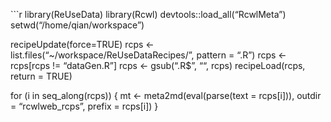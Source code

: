 ```r
library(ReUseData)
library(Rcwl)
devtools::load_all("RcwlMeta")
setwd("/home/qian/workspace")

recipeUpdate(force=TRUE)
rcps <- list.files("~/workspace/ReUseDataRecipes/", pattern = ".R")
rcps <- rcps[rcps != "dataGen.R"]
rcps <- gsub(".R$", "", rcps)
recipeLoad(rcps, return = TRUE)

for (i in seq_along(rcps)) {
    mt <- meta2md(eval(parse(text = rcps[i])), outdir = "rcwlweb_rcps", prefix = rcps[i])
}

